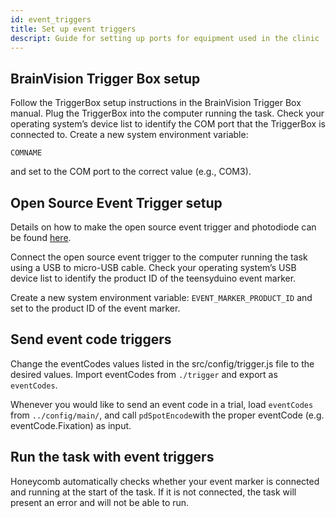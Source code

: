 ---
id: event_triggers
title: Set up event triggers
descript: Guide for setting up ports for equipment used in the clinic
---

## BrainVision Trigger Box setup

Follow the TriggerBox setup instructions in the BrainVision Trigger Box manual. Plug the TriggerBox into the computer running the task. Check your operating system’s device list to identify the COM port that the TriggerBox is connected to. Create a new system environment variable:

```console
COMNAME
```

and set to the COM port to the correct value (e.g., COM3).

## Open Source Event Trigger setup

Details on how to make the open source event trigger and photodiode can be found [here](https://github.com/neuromotion/USB-event-marker).

Connect the open source event trigger to the computer running the task using a USB to micro-USB cable. Check your operating system’s USB device list to identify the product ID of the teensyduino event marker.

Create a new system environment variable: `EVENT_MARKER_PRODUCT_ID` and set to the product ID of the event marker.

## Send event code triggers

Change the eventCodes values listed in the src/config/trigger.js file to the desired values. Import eventCodes from `./trigger` and export as `eventCodes`.

Whenever you would like to send an event code in a trial, load `eventCodes` from `../config/main/`, and call `pdSpotEncode`with the proper eventCode (e.g. eventCode.Fixation) as input.

## Run the task with event triggers

Honeycomb automatically checks whether your event marker is connected and running at the start of the task. If it is not connected, the task will present an error and will not be able to run.
